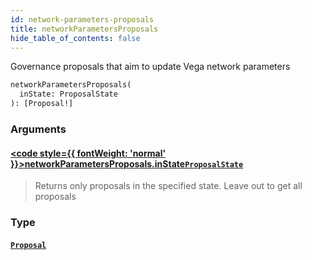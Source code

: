 ```yaml
---
id: network-parameters-proposals
title: networkParametersProposals
hide_table_of_contents: false
---
```








Governance proposals that aim to update Vega network parameters

```graphql
networkParametersProposals(
  inState: ProposalState
): [Proposal!]
```


### Arguments

#### [<code style={{ fontWeight: 'normal' }}>networkParametersProposals.<b>inState</b></code>](#)<Bullet />[`ProposalState`](/docs/testnet/graphql/enums/proposal-state) <Badge class="secondary" text="enum"/>
> Returns only proposals in the specified state. Leave out to get all proposals
> 

### Type

#### [`Proposal`](/docs/testnet/graphql/objects/proposal) <Badge class="secondary" text="object"/>
> 
> 





